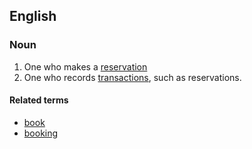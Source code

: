 ==English==
===Noun===
{{en-noun}}
# One who makes a [[reservation]]
# One who records [[transactions]], such as reservations.

====Related terms====
*[[book]]
*[[booking]]